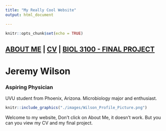 ```yaml
---
title: "My Really Cool Website"
output: html_document

---
```


```r
knitr::opts_chunk$set(echo = TRUE)
```

## [ABOUT ME](./) | [CV](./CV/CV.html) | [BIOL 3100 - FINAL PROJECT](./Final Project/Final_Project.html)

# Jeremy Wilson 
### Aspiring Physician
UVU student from Phoenix, Arizona. Microbiology major and enthusiast. 

```r
knitr::include_graphics("./images/Wilson_Profile_Picture.png")
```

Welcome to my website, Don't click on About Me, it doesn't work. But you can you view my CV and my final project.